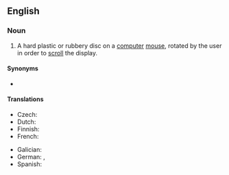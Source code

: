 {{also|mouse-wheel}}
==English==
{{wikipedia|Scroll wheel}}

===Noun===
{{en-noun}}

# {{lb|en|computing}} A hard plastic or rubbery disc on a [[computer]] [[mouse]], rotated by the user in order to [[scroll]] the display.

====Synonyms====
* {{l|en|scroll wheel}}

====Translations====
{{trans-top|disc used for scrolling}}
* Czech: {{t|cs|skrolovací kolečko|n}}
* Dutch: {{t+|nl|muiswieltje|n}}
* Finnish: {{t|fi|hiiren rulla}}
* French: {{t|fr|molette de souris|f}}
{{trans-mid}}
* Galician: {{t|gl|roda do rato|f}}
* German: {{t|de|Mausrad|n}}, {{t|de|Scrollrad|n}}
* Spanish: {{t|es|rueda del ratón}}
{{trans-bottom}}